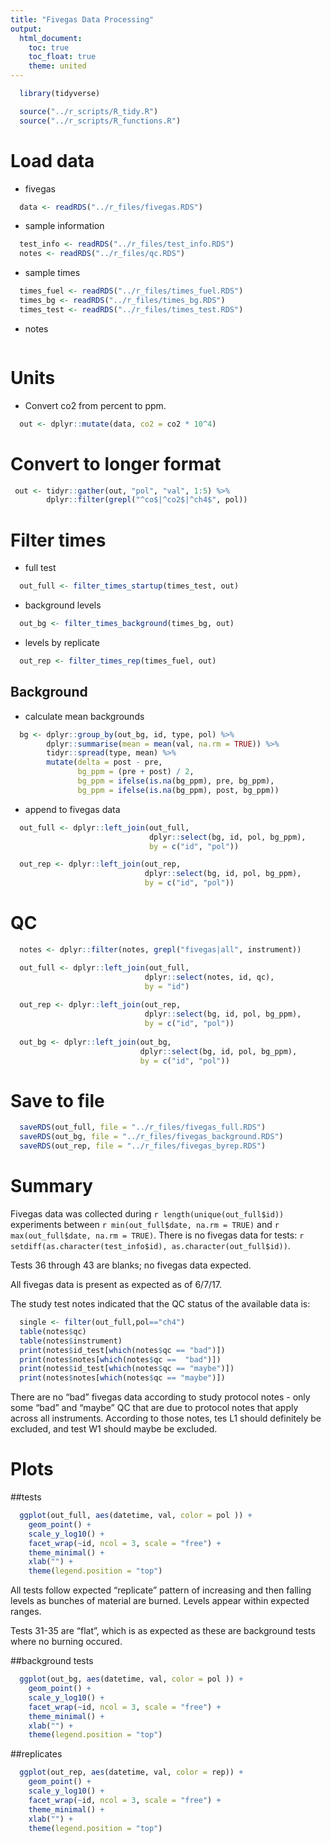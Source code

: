 ```yaml
---
title: "Fivegas Data Processing"
output:
  html_document:
    toc: true
    toc_float: true
    theme: united
---
```


```r
  library(tidyverse)
```

```r
  source("../r_scripts/R_tidy.R")
  source("../r_scripts/R_functions.R")
```

# Load data

* fivegas

```r
  data <- readRDS("../r_files/fivegas.RDS")
```

* sample information

```r
  test_info <- readRDS("../r_files/test_info.RDS")
  notes <- readRDS("../r_files/qc.RDS")
```

* sample times

```r
  times_fuel <- readRDS("../r_files/times_fuel.RDS")
  times_bg <- readRDS("../r_files/times_bg.RDS")
  times_test <- readRDS("../r_files/times_test.RDS")
```

* notes

```r
 
```

# Units

* Convert co2 from percent to ppm.

```r
  out <- dplyr::mutate(data, co2 = co2 * 10^4)
```

# Convert to longer format

```r
 out <- tidyr::gather(out, "pol", "val", 1:5) %>%
        dplyr::filter(grepl("^co$|^co2$|^ch4$", pol))
```

# Filter times

* full test

```r
  out_full <- filter_times_startup(times_test, out)
```

* background levels

```r
  out_bg <- filter_times_background(times_bg, out)
```

* levels by replicate

```r
  out_rep <- filter_times_rep(times_fuel, out)
```

## Background

* calculate mean backgrounds

```r
  bg <- dplyr::group_by(out_bg, id, type, pol) %>%
        dplyr::summarise(mean = mean(val, na.rm = TRUE)) %>%
        tidyr::spread(type, mean) %>%
        mutate(delta = post - pre,
               bg_ppm = (pre + post) / 2,
               bg_ppm = ifelse(is.na(bg_ppm), pre, bg_ppm),
               bg_ppm = ifelse(is.na(bg_ppm), post, bg_ppm))
```

* append to fivegas data

```r
  out_full <- dplyr::left_join(out_full,
                               dplyr::select(bg, id, pol, bg_ppm),
                               by = c("id", "pol"))

  out_rep <- dplyr::left_join(out_rep,
                              dplyr::select(bg, id, pol, bg_ppm),
                              by = c("id", "pol"))
```

# QC

```r
  notes <- dplyr::filter(notes, grepl("fivegas|all", instrument))

  out_full <- dplyr::left_join(out_full, 
                              dplyr::select(notes, id, qc),
                              by = "id")
  
  out_rep <- dplyr::left_join(out_rep,
                              dplyr::select(bg, id, pol, bg_ppm),
                              by = c("id", "pol"))
  
  out_bg <- dplyr::left_join(out_bg,
                             dplyr::select(bg, id, pol, bg_ppm),
                             by = c("id", "pol")) 
```

# Save to file

```r
  saveRDS(out_full, file = "../r_files/fivegas_full.RDS")
  saveRDS(out_bg, file = "../r_files/fivegas_background.RDS")
  saveRDS(out_rep, file = "../r_files/fivegas_byrep.RDS")
```

# Summary

Fivegas data was collected during `r length(unique(out_full$id))` experiments between `r min(out_full$date, na.rm = TRUE)` and `r max(out_full$date, na.rm = TRUE)`. There is no fivegas data for tests: `r setdiff(as.character(test_info$id), as.character(out_full$id))`.

Tests 36 through 43 are blanks; no fivegas data expected.

All fivegas data is present as expected as of 6/7/17. 

The study test notes indicated that the QC status of the available data is: 
```r
  single <- filter(out_full,pol=="ch4")
  table(notes$qc)
  table(notes$instrument)
  print(notes$id_test[which(notes$qc == "bad")])
  print(notes$notes[which(notes$qc ==  "bad")])
  print(notes$id_test[which(notes$qc == "maybe")])
  print(notes$notes[which(notes$qc == "maybe")])
```
There are no "bad" fivegas data according to study protocol notes - only some "bad" and "maybe" QC that are due to protocol notes that apply across all instruments. According to those notes, tes L1 should definitely be excluded, and test W1 should maybe be excluded. 

# Plots

##tests

```r
  ggplot(out_full, aes(datetime, val, color = pol )) + 
    geom_point() +
    scale_y_log10() +
    facet_wrap(~id, ncol = 3, scale = "free") +
    theme_minimal() +
    xlab("") +
    theme(legend.position = "top")
```
All tests follow expected "replicate" pattern of increasing and then falling levels as bunches of material are burned. Levels appear within expected ranges. 

Tests 31-35 are "flat", which is as expected as these are background tests where no burning occured.

##background tests

```r
  ggplot(out_bg, aes(datetime, val, color = pol )) + 
    geom_point() +
    scale_y_log10() +
    facet_wrap(~id, ncol = 3, scale = "free") +
    theme_minimal() +
    xlab("") +
    theme(legend.position = "top")
```

##replicates

```r
  ggplot(out_rep, aes(datetime, val, color = rep)) + 
    geom_point() +
    scale_y_log10() +
    facet_wrap(~id, ncol = 3, scale = "free") +
    theme_minimal() +
    xlab("") +
    theme(legend.position = "top")
```
